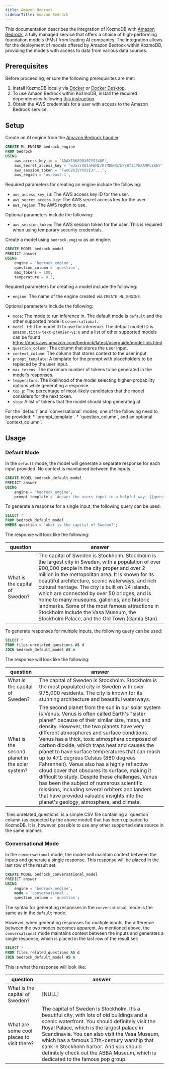 ```yaml
---
title: Amazon Bedrock
sidebarTitle: Amazon Bedrock
---
```


This documentation describes the integration of KozmoDB with [Amazon Bedrock](https://aws.amazon.com/bedrock/), a fully managed service that offers a choice of high-performing foundation models (FMs) from leading AI companies.
The integration allows for the deployment of models offered by Amazon Bedrock within KozmoDB, providing the models with access to data from various data sources.

## Prerequisites

Before proceeding, ensure the following prerequisites are met:

1. Install KozmoDB locally via [Docker](https://docs.kozmodb.com/setup/self-hosted/docker) or [Docker Desktop](https://docs.kozmodb.com/setup/self-hosted/docker-desktop).
2. To use Amaon Bedrock within KozmoDB, install the required dependencies following [this instruction](/setup/self-hosted/docker#install-dependencies).
3. Obtain the AWS credentials for a user with access to the Amazon Bedrock service.

## Setup

Create an AI engine from the [Amazon Bedrock handler](https://github.com/digitranslab/kozmodb/tree/main/kozmodb/integrations/handlers/bedrock_handler).

```sql
CREATE ML_ENGINE bedrock_engine
FROM bedrock
USING
    aws_access_key_id = 'AQAXEQK89OX07YS34OP',
    aws_secret_access_key = 'wJalrXUtnFEMI/K7MDENG/bPxRfiCYEXAMPLEKEY',
    aws_session_token = 'FwoGZXIvYXdzEJr...',
    aws_region = 'us-east-1',
```

Required parameters for creating an engine include the following:

- `aws_access_key_id`: The AWS access key ID for the user.
- `aws_secret_access_key`: The AWS secret access key for the user.
- `aws_region`: The AWS region to use.

Optional parameters include the following:

- `aws_session_token`: The AWS session token for the user. This is required when using temporary security credentials.

Create a model using `bedrock_engine` as an engine.

```sql
CREATE MODEL bedrock_model
PREDICT answer
USING
    engine = 'bedrock_engine',
    question_column = 'question',
    max_tokens = 100,
    temperature = 0.3,
```

Required parameters for creating a model include the following:

* `engine`: The name of the engine created via `CREATE ML_ENGINE`.

Optional parameters include the following:

* `mode`: The mode to run inference in. The default mode is `default` and the other supported mode is `conversational`.
* `model_id`: The model ID to use for inference. The default model ID is `amazon.titan-text-premier-v1:0` and a list of other supported models can be found https://docs.aws.amazon.com/bedrock/latest/userguide/model-ids.html.
* `question_column`: The column that stores the user input.
* `context_column`: The column that stores context to the user input.
* `prompt_template`: A template for the prompt with placeholders to be replaced by the user input.
* `max_tokens`: The maximum number of tokens to be generated in the model's responses.
* `temperature`: The likelihood of the model selecting higher-probability options while generating a response.
* `top_p`: The percentage of most-likely candidates that the model considers for the next token.
* `stop`: A list of tokens that the model should stop generating at.

<Tip>
For the `default` and `conversational` modes, one of the following need to be provided:
    * `prompt_template`.
    * `question_column`, and an optional `context_column`.
</Tip>

## Usage

### Default Mode

In the `default` mode, the model will generate a separate response for each input provided. No context is maintained between the inputs.

```sql
CREATE MODEL bedrock_default_model
PREDICT answer
USING
    engine = 'bedrock_engine',
    prompt_template = 'Answer the users input in a helpful way: {{question}}';
```

To generate a response for a single input, the following query can be used:

```sql
SELECT *
FROM bedrock_default_model
WHERE question = 'What is the capital of Sweden?';
```

The response will look like the following:

| question | answer |
| ------ | -------- |
| What is the capital of Sweden?  | The capital of Sweden is Stockholm. Stockholm is the largest city in Sweden, with a population of over 900,000 people in the city proper and over 2 million in the metropolitan area. It is known for its beautiful architecture, scenic waterways, and rich cultural heritage. The city is built on 14 islands, which are connected by over 50 bridges, and is home to many museums, galleries, and historic landmarks. Some of the most famous attractions in Stockholm include the Vasa Museum, the Stockholm Palace, and the Old Town (Gamla Stan). |

To generate responses for multiple inputs, the following query can be used:

```sql
SELECT *
FROM files.unrelated_questions AS d
JOIN bedrock_default_model AS m
```

The response will look like the following:

| question | answer |
| -------- | ------ |
| What is the capital of Sweden? | The capital of Sweden is Stockholm. Stockholm is the most populated city in Sweden with over 975,000 residents. The city is known for its stunning architecture and beautiful waterways. |
| What is the second planet in the solar system? | The second planet from the sun in our solar system is Venus. Venus is often called Earth's "sister planet" because of their similar size, mass, and density. However, the two planets have very different atmospheres and surface conditions. Venus has a thick, toxic atmosphere composed of carbon dioxide, which traps heat and causes the planet to have surface temperatures that can reach up to 471 degrees Celsius (880 degrees Fahrenheit). Venus also has a highly reflective cloud cover that obscures its surface, making it difficult to study. Despite these challenges, Venus has been the subject of numerous scientific missions, including several orbiters and landers that have provided valuable insights into the planet's geology, atmosphere, and climate. |

<Tip>
`files.unrelated_questions` is a simple CSV file containing a `question` column (as expected by the above model) that has been uploaded to KozmoDB. It is, however, possible to use any other supported data source in the same manner.
</Tip>

### Conversational Mode

In the `conversational` mode, the model will maintain context between the inputs and generate a single response. This response will be placed in the last row of the result set.

```sql
CREATE MODEL bedrock_conversational_model
PREDICT answer
USING
    engine = 'bedrock_engine',
    mode = 'conversational',
    question_column = 'question';
```

The syntax for generating responses in the `conversational` mode is the same as in the `default` mode.

However, when generating responses for multiple inputs, the difference between the two modes becomes apparent. As mentioned above, the `conversational` mode maintains context between the inputs and generates a single response, which is placed in the last row of the result set:

```sql
SELECT *
FROM files.related_questions AS d
JOIN bedrock_default_model AS m
```

This is what the response will look like:

| question | answer |
| -------- | ------ |
| What is the capital of Sweden? | [NULL] |
| What are some cool places to visit there? | The capital of Sweden is Stockholm. It’s a beautiful city, with lots of old buildings and a scenic waterfront. You should definitely visit the Royal Palace, which is the largest palace in Scandinavia. You can also visit the Vasa Museum, which has a famous 17th-century warship that sank in Stockholm harbor. And you should definitely check out the ABBA Museum, which is dedicated to the famous pop group. |